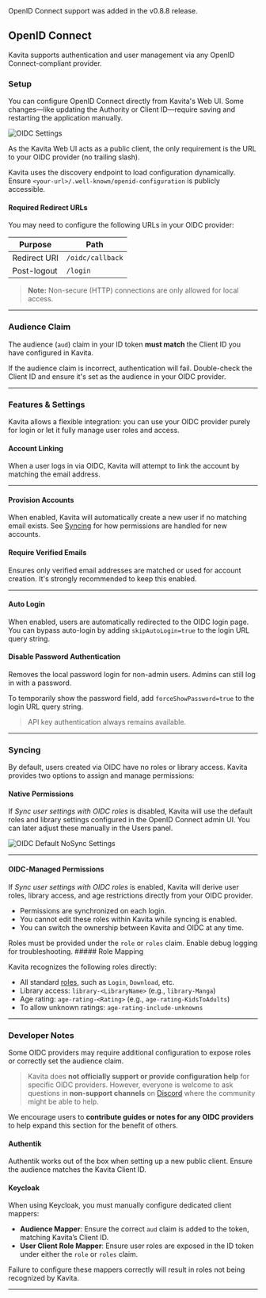 
<Callout type="info">
    OpenID Connect support was added in the v0.8.8 release.
</Callout>

## OpenID Connect

Kavita supports authentication and user management via any OpenID Connect-compliant provider.

### Setup

You can configure OpenID Connect directly from Kavita's Web UI. Some changes—like updating the Authority or Client ID—require saving and restarting the application manually.

![OIDC Settings](../../../public/guides/admin-settings/oidc_settings.png "OIDC page in Admin Settings")

As the Kavita Web UI acts as a public client, the only requirement is the URL to your OIDC provider (no trailing slash).

<Callout type="info">
  Kavita uses the discovery endpoint to load configuration dynamically. Ensure <code>&lt;your-url&gt;/.well-known/openid-configuration</code> is publicly accessible.
</Callout>

#### Required Redirect URLs

You may need to configure the following URLs in your OIDC provider:

| Purpose       | Path             |
|---------------|------------------|
| Redirect URI  | `/oidc/callback` |
| Post-logout   | `/login`         |

> **Note:** Non-secure (HTTP) connections are only allowed for local access.

---

### Audience Claim

The audience (`aud`) claim in your ID token **must match** the Client ID you have configured in Kavita.

<Callout type="warning">
  If the audience claim is incorrect, authentication will fail. Double-check the Client ID and ensure it's set as the audience in your OIDC provider.
</Callout>

---

### Features & Settings

Kavita allows a flexible integration: you can use your OIDC provider purely for login or let it fully manage user roles and access.

#### Account Linking

When a user logs in via OIDC, Kavita will attempt to link the account by matching the email address.

---

#### Provision Accounts

When enabled, Kavita will automatically create a new user if no matching email exists. See [Syncing](#syncing) for how permissions are handled for new accounts.

#### Require Verified Emails

Ensures only verified email addresses are matched or used for account creation. It's strongly recommended to keep this enabled.

---

#### Auto Login

When enabled, users are automatically redirected to the OIDC login page. You can bypass auto-login by adding `skipAutoLogin=true` to the login URL query string.

#### Disable Password Authentication

Removes the local password login for non-admin users. Admins can still log in with a password.

To temporarily show the password field, add `forceShowPassword=true` to the login URL query string.

> API key authentication always remains available.

---

### Syncing

By default, users created via OIDC have no roles or library access. Kavita provides two options to assign and manage permissions:

#### Native Permissions

If *Sync user settings with OIDC roles* is disabled, Kavita will use the default roles and library settings configured in the OpenID Connect admin UI. You can later adjust these manually in the Users panel.

![OIDC Default NoSync Settings](../../../public/guides/admin-settings/oidc_default_no_sync.png "OIDC default no sync settings in OpenID Connect Settings")

---

#### OIDC-Managed Permissions

If *Sync user settings with OIDC roles* is enabled, Kavita will derive user roles, library access, and age restrictions directly from your OIDC provider.

- Permissions are synchronized on each login.
- You cannot edit these roles within Kavita while syncing is enabled.
- You can switch the ownership between Kavita and OIDC at any time.

<Callout type="warning">
  Roles must be provided under the <code>role</code> or <code>roles</code> claim. Enable debug logging for troubleshooting.
</Callout>
##### Role Mapping

Kavita recognizes the following roles directly:

- All standard [roles](./users.mdx#roles), such as `Login`, `Download`, etc.
- Library access: `library-<LibraryName>` (e.g., `library-Manga`)
- Age rating: `age-rating-<Rating>` (e.g., `age-rating-KidsToAdults`)
- To allow unknown ratings: `age-rating-include-unknowns`

---

### Developer Notes

Some OIDC providers may require additional configuration to expose roles or correctly set the audience claim.

> Kavita does **not officially support or provide configuration help** for specific OIDC providers. However, everyone is welcome to ask questions in **non-support channels** on [Discord](https://discord.gg/b52wT37kt7) where the community might be able to help.

We encourage users to **contribute guides or notes for any OIDC providers** to help expand this section for the benefit of others.


#### Authentik

Authentik works out of the box when setting up a new public client. Ensure the audience matches the Kavita Client ID.

#### Keycloak

When using Keycloak, you must manually configure dedicated client mappers:

- **Audience Mapper**: Ensure the correct `aud` claim is added to the token, matching Kavita’s Client ID.
- **User Client Role Mapper**: Ensure user roles are exposed in the ID token under either the `role` or `roles` claim.

Failure to configure these mappers correctly will result in roles not being recognized by Kavita.

---
